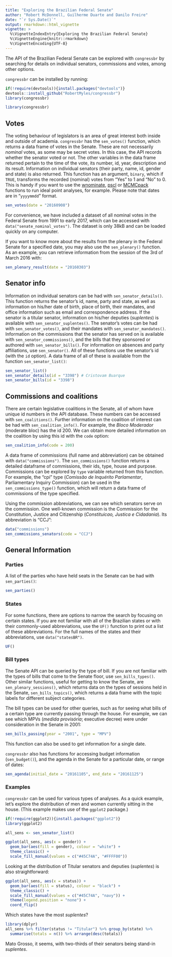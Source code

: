 ```yaml
---
title: "Exploring the Brazilian Federal Senate"
author: "Robert McDonnell, Guilherme Duarte and Danilo Freire"
date: "`r Sys.Date()`"
output: rmarkdown::html_vignette
vignette: >
  %\VignetteIndexEntry{Exploring the Brazilian Federal Senate}
  %\VignetteEngine{knitr::rmarkdown}
  %\VignetteEncoding{UTF-8}
---
```


The API of the Brazilian Federal Senate can be explored with `congressbr` by searching for details on individual senators, commissions and votes, among other options.   

`congressbr` can be installed by running: 
```r
if(!require(devtools)){install.packages("devtools")}
devtools::install_github("RobertMyles/congressbr")
library(congressbr)
```
```r
library(congressbr)
```

## Votes
The voting behaviour of legislators is an area of great interest both inside and outside of academia. `congressbr` has the `sen_votes()` function, which returns a data frame of votes in the Senate. These are not necessarily *nominal* votes, as some may be secret votes. In this case, the API records whether the senator voted or not. The other variables in the data frame returned pertain to the time of the vote, its number, id, year, description and its result. Information on individual senators (their party, name, id, gender and state) is also returned. This function has an argument, `binary`, which if `TRUE`, transforms the recorded (nominal) votes from "Yes" to 1 and "No" to 0. This is handy if you want to use the [wnominate](https://cran.r-project.org/web/packages/wnominate/index.html), [pscl](https://cran.r-project.org/web/packages/pscl/index.html) or [MCMCpack](https://cran.r-project.org/web/packages/MCMCpack/index.html) functions to run ideal point analyses, for example. Please note that dates are in "`yyyymmdd`" format. 

```r
sen_votes(date = "20160908")
```

For convenience, we have included a dataset of all nominal votes in the Federal Senate from 1991 to early 2017, which can be accessed with `data("senate_nominal_votes")`. The dataset is only 38kB and can be loaded quickly on any computer.

If you want to know more about the results from the plenary in the Federal Senate for a specified date, you may also use the `sen_plenary()` function. As an example, you can retrieve information from the session of the 3rd of March 2016 with:

```r
sen_plenary_result(date = "20160303")
```

## Senator info  
Information on individual senators can be had with `sen_senator_details()`. This function returns the senator's id, name, party and state, as well as information on his/her date of birth, place of birth, their mandates, and office information such as email and correspondence address. If the senator is a titular senator, information on his/her deputies (*suplentes*) is available with `sen_senator_suplentes()`. The senator's votes can be had with `sen_senator_votes()`, and their mandates with `sen_senator_mandates()`. Information on the commissions that the senator has served on is available with `sen_senator_commissions()`, and the bills that they sponsored or authored with `sen_senator_bills()`. For information on absences and party affiliations, use `sen_senator()`. All of these functions use the senator's id (with the `id` option). A data frame of all of these is available from the function `sen_senator_list()`: 

```r
sen_senator_list()
sen_senator_details(id = "3398") # Cristovam Buarque
sen_senator_bills(id = "3398")
```

## Commissions and coalitions 
There are certain legislative coalitions in the Senate, all of whom have unique id numbers in the API database. These numbers can be accessed with `sen_coalitions()`. Further information on the coalition of interest can be had with `sen_coalition_info()`. For example, the *Bloco Moderador* (moderate bloc) has the id 200. We can obtain more detailed information on the coalition by using this id with the `code` option:  

```r
sen_coalition_info(code = 200)
```

A data frame of commissions (full name and abbreviation) can be obtained with `data("commissions")`. The `sen_commissions()` function returns a detailed dataframe of commissions, their ids, type, house and purpose. Commissions can be explored by `type` variable returned from this function. For example, the "cpi" type (*Comissão de Inquérito Parlamentar*, Parliamentary Inquiry Commission) can be used in the `sen_commissions_type()` function, which will return a data frame of commissions of the type specified. 

Using the commission abbreviations, we can see which senators serve on the commission. One well-known commission is the Commission for the Constitution, Justice and Citizenship (*Constituicao, Justica e Cidadania*). Its abbreviation is "CCJ":

```r
data("commissions")
sen_commissions_senators(code = "CCJ")
```

## General Information

### Parties 

A list of the parties who have held seats in the Senate can be had with `sen_parties()`:  
```r
sen_parties()
```

### States
For some functions, there are options to narrow the search by focusing on certain states. If you are not familiar with all of the Brazilian states or with their commonly-used abbreviations, use the `UF()` function to print out a list of these abbreviations. For the full names of the states and their abbreviations, use `data("statesBR")`.  
```r
UF()
```

### Bill types 
The Senate API can be queried by the type of bill. If you are not familiar with the types of bills that come to the Senate floor, use `sen_bills_types()`. Other similar functions, useful for getting to know the Senate, are  `sen_plenary_sessions()`, which returns data on the types of sessions held in the Senate, `sen_bills_topics()`, which returns a data frame with the topic labels for different subject categories.  

The bill types can be used for other queries, such as for seeing what bills of a certain type are currently passing through the house. For example, we can see which MPVs (*medida provisória*; executive decree) were under consideration in the Senate in 2001:  
```r
sen_bills_passing(year = "2001", type = "MPV")
```
This function can also be used to get information for a single date. 

`congressbr` also has functions for accessing budget information (`sen_budget()`), and the agenda in the Senate for a particular date, or range of dates:
```r
sen_agenda(initial_date = "20161105", end_date = "20161125")
```

### Examples

`congressbr` can be used for various types of analyses. As a quick example, let's explore the distribution of men and women currently sitting in the house. (This example makes use of the `ggplot2` package.)

```r
if(!require(ggplot2)){install.packages("ggplot2")}
library(ggplot2)

all_sens <- sen_senator_list()

ggplot(all_sens, aes(x = gender)) +
  geom_bar(aes(fill = gender), colour = "white") +
  theme_classic() +
  scale_fill_manual(values = c("#45C74A", "#FFFF00"))
```


Looking at the distribution of Titular senators and deputies (*suplentes*) is also straightforward: 

```r
ggplot(all_sens, aes(x = status)) +
  geom_bar(aes(fill = status), colour = "black") +
  theme_classic() +
  scale_fill_manual(values = c("#45C74A", "navy")) +
  theme(legend.position = "none") +
  coord_flip() 
```

Which states have the most *suplentes*? 

```r
library(dplyr)
all_sens %>% filter(status != "Titular") %>% group_by(state) %>% 
  summarise(totals = n()) %>% arrange(desc(totals))
```

Mato Grosso, it seems, with two-thirds of their senators being stand-in *suplentes*. 
